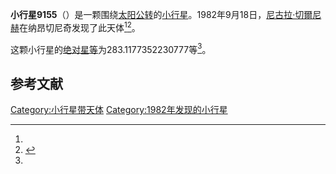 {{Infobox planet
| bgcolour = #FFFFC0
| name = 9155 Verkhodanov
| symbol = 
| image = 
| caption = 
| discovery = yes
| discovery_ref = 
| discoverer = [[尼古拉·切爾尼赫|尼古拉·切爾尼赫]]
| discovery_site = [[纳昂切尼奇|纳昂切尼奇]] 
| discovered = 1982年9月18日
| designations = yes
| mp_name = 
| named_after = 
| alt_names = 1982 SM7/ 1987 QZ2 / 1989 AT7 / 1989 YS3
| mp_category = [[主带小行星|主带小行星]]
| orbit_ref = <ref name="a">[http://ssd.jpl.nasa.gov/sbdb.cgi?sstr=9155 9155 Verkhodanov] {{Wayback|url=http://ssd.jpl.nasa.gov/sbdb.cgi?sstr=9155 |date=20210723090124 }}，小行星數據庫瀏覽器（JPL Small-Body Database Browser）－[[美国国家航空航天局|美国国家航空航天局]]喷气推进实验室</ref>
| epoch = 2456400.5 (2013年4月18日更新)
| aphelion = {{convert|3.204123613518236|AU|km|3|abbr=on|lk=out}}
| perihelion = {{convert|2.968339590658943|AU|km|3|abbr=on}}
| semimajor = {{convert|3.08623160208859|AU|km|3|abbr=on}}
| eccentricity = 0.03819934
| period = 1980.346558 [[日|日]]<br />5.42[[儒略年|儒略年]]
| avg_speed = 
| inclination = 2.344101332449913
| asc_node = 24.26463813853848
| mean_anomaly = 
| arg_peri = 283.1177352230777
| satellites = 
| physical_characteristics = yes
| dimensions = 
| mass = 
| density = 
| surface_grav = 
| escape_velocity = 
| sidereal_day = 
| axial_tilt = 
| pole_ecliptic_lat = 
| pole_ecliptic_lon = 
| albedo = 
| temperatures= 
| temp_name1 = 
| mean_temp_1 = 
| max_temp_1 = 
| temp_name2 = 
| max_temp_2 = 
| spectral_type = 
| abs_magnitude = 283.1177352230777
}}

'''小行星9155'''（{{lang-en|9155 Verkhodanov}}）是一颗围绕[[太阳|太阳]][[公转|公转]]的[[小行星|小行星]]。1982年9月18日，[[尼古拉·切爾尼赫|尼古拉·切爾尼赫]]在纳昂切尼奇发现了此天体<ref name="a" /><ref>{{cite news|title=小行星列表|url=http://cfa-www.harvard.edu/iau/lists/NumberedMPs.txt|accessdate=2013-07-08|newspaper=哈佛大学|archive-date=2008-05-17|archive-url=https://web.archive.org/web/20080517010638/http://cfa-www.harvard.edu/iau/lists/NumberedMPs.txt|dead-url=no}}</ref>。

这颗小行星的[[绝对星等|绝对星等]]为283.1177352230777等<ref name="a" />。

==参考文献==
{{reflist}}
{{Minor Planet Number|[[小行星9154|小行星9154]]|[[小行星9156|小行星9156]]}}

{{小天体}}

[[Category:小行星带天体|Category:小行星带天体]]
[[Category:1982年发现的小行星|Category:1982年发现的小行星]]

{{asteroid-stub}}